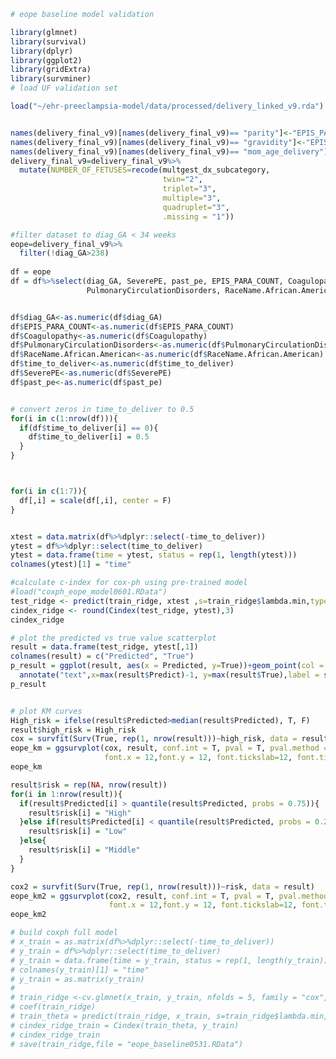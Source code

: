 ```r
# eope baseline model validation

library(glmnet)
library(survival)
library(dplyr)
library(ggplot2)
library(gridExtra)
library(survminer)
# load UF validation set 

load("~/ehr-preeclampsia-model/data/processed/delivery_linked_v9.rda")


names(delivery_final_v9)[names(delivery_final_v9)== "parity"]<-"EPIS_PARA_COUNT"
names(delivery_final_v9)[names(delivery_final_v9)== "gravidity"]<-"EPIS_GRAVIDA_COUNT"
names(delivery_final_v9)[names(delivery_final_v9)== "mom_age_delivery"]<-"age"
delivery_final_v9=delivery_final_v9%>%
  mutate(NUMBER_OF_FETUSES=recode(multgest_dx_subcategory,
                                  twin="2", 
                                  triplet="3",
                                  multiple="3",
                                  quadruplet="3",
                                  .missing = "1"))

#filter dataset to diag_GA < 34 weeks
eope=delivery_final_v9%>%
  filter(!diag_GA>238)
  
df = eope
df = df%>%select(diag_GA, SeverePE, past_pe, EPIS_PARA_COUNT, Coagulopathy, 
                 PulmonaryCirculationDisorders, RaceName.African.American, time_to_deliver)


df$diag_GA<-as.numeric(df$diag_GA)
df$EPIS_PARA_COUNT<-as.numeric(df$EPIS_PARA_COUNT)
df$Coagulopathy<-as.numeric(df$Coagulopathy)
df$PulmonaryCirculationDisorders<-as.numeric(df$PulmonaryCirculationDisorders)
df$RaceName.African.American<-as.numeric(df$RaceName.African.American)
df$time_to_deliver<-as.numeric(df$time_to_deliver)
df$SeverePE<-as.numeric(df$SeverePE)
df$past_pe<-as.numeric(df$past_pe)


# convert zeros in time_to_deliver to 0.5
for(i in c(1:nrow(df))){
  if(df$time_to_deliver[i] == 0){
    df$time_to_deliver[i] = 0.5
  }
}



for(i in c(1:7)){
  df[,i] = scale(df[,i], center = F)
}


xtest = data.matrix(df%>%dplyr::select(-time_to_deliver))
ytest = df%>%dplyr::select(time_to_deliver)
ytest = data.frame(time = ytest, status = rep(1, length(ytest)))
colnames(ytest)[1] = "time"

#calculate c-index for cox-ph using pre-trained model
#load("coxph_eope_model0601.RData") 
test_ridge <- predict(train_ridge, xtest ,s=train_ridge$lambda.min,type='link')
cindex_ridge <- round(Cindex(test_ridge, ytest),3)
cindex_ridge

# plot the predicted vs true value scatterplot
result = data.frame(test_ridge, ytest[,1])
colnames(result) = c("Predicted", "True")
p_result = ggplot(result, aes(x = Predicted, y=True))+geom_point(col = "steelblue", size=0.5)+
  annotate("text",x=max(result$Predict)-1, y=max(result$True),label = sprintf("c-index:%f", cindex_ridge))
p_result


# plot KM curves
High_risk = ifelse(result$Predicted>median(result$Predicted), T, F)
result$high_risk = High_risk
cox = survfit(Surv(True, rep(1, nrow(result)))~high_risk, data = result)
eope_km = ggsurvplot(cox, result, conf.int = T, pval = T, pval.method = T, pval.size = 4, pval.coord = c(70, 0.7), pval.method.coord = c(70, 0.8),
                     font.x = 12,font.y = 12, font.tickslab=12, font.title = 9, font.legend = 12,xlab = NULL)
eope_km

result$risk = rep(NA, nrow(result))
for(i in 1:nrow(result)){
  if(result$Predicted[i] > quantile(result$Predicted, probs = 0.75)){
    result$risk[i] = "High"
  }else if(result$Predicted[i] < quantile(result$Predicted, probs = 0.25)){
    result$risk[i] = "Low"
  }else{
    result$risk[i] = "Middle"
  }
}

cox2 = survfit(Surv(True, rep(1, nrow(result)))~risk, data = result)
eope_km2 = ggsurvplot(cox2, result, conf.int = T, pval = T, pval.method = T, pval.size = 4, pval.coord = c(70, 0.7), pval.method.coord = c(70, 0.8),
                      font.x = 12,font.y = 12, font.tickslab=12, font.title = 9, font.legend = 12,xlab = NULL)
eope_km2

# build coxph full model
# x_train = as.matrix(df%>%dplyr::select(-time_to_deliver))
# y_train = df%>%dplyr::select(time_to_deliver)
# y_train = data.frame(time = y_train, status = rep(1, length(y_train)))
# colnames(y_train)[1] = "time"
# y_train = as.matrix(y_train)
# 
# train_ridge <-cv.glmnet(x_train, y_train, nfolds = 5, family = "cox", alpha = 0)
# coef(train_ridge)
# train_theta = predict(train_ridge, x_train, s=train_ridge$lambda.min,type='link')
# cindex_ridge_train = Cindex(train_theta, y_train)
# cindex_ridge_train
# save(train_ridge,file = "eope_baseline0531.RData")


```